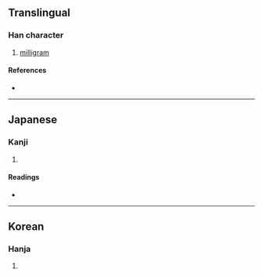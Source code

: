 {{character info}}
==Translingual==

===Han character===
{{Han char|rn=98|rad=瓦|as=04|sn=9|four=12711|canj=MNHQU|ids=⿺瓦毛}}

# [[milligram]]

====References====
* {{Han ref|kx=0748.201|dkj=21466|dj=1157.090|hdz=21422.121|uh=74F1|ud=29937}}

----

==Japanese==

===Kanji===
{{ja-kanji|grade=|rs=瓦04}}

# {{rfdef|ja|sort=瓦04}}

====Readings====
* {{ja-readings|on=|kun=[[ミリグラム]] (miriguramu)|nanori=}}

----

==Korean==

===Hanja===
{{ko-hanja|hangeul=밀리그램|rv=milligeuraem|mr=milligŭraem}}

# {{rfdef|ko|sort=瓦12}}